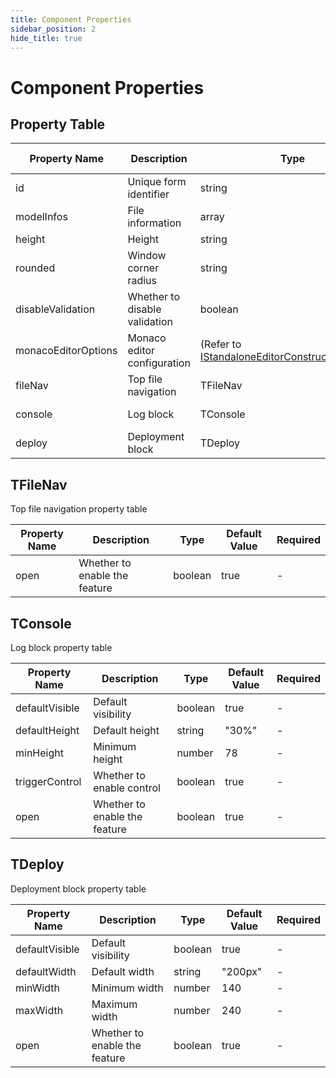 ```yaml
---
title: Component Properties
sidebar_position: 2
hide_title: true
---
```


# Component Properties

## Property Table

| Property Name       | Description                   | Type                                                                                                                                                             | Default Value                                      | Required |
|---------------------|-------------------------------|------------------------------------------------------------------------------------------------------------------------------------------------------------------|----------------------------------------------------|----------|
| id                  | Unique form identifier        | string                                                                                                                                                           | -                                                  | ✅        |
| modelInfos          | File information              | array                                                                                                                                                            | []                                                 | ✅        |
| height              | Height                        | string                                                                                                                                                           | -                                                  | ✅        |
| rounded             | Window corner radius          | string                                                                                                                                                           | 12px                                               | -        |
| disableValidation   | Whether to disable validation | boolean                                                                                                                                                          | false                                              | -        |
| monacoEditorOptions | Monaco editor configuration   | (Refer to [IStandaloneEditorConstructionOptions](https://microsoft.github.io/monaco-editor/typedoc/interfaces/editor.IStandaloneEditorConstructionOptions.html)) | -                                                  | -        |
| fileNav             | Top file navigation           | TFileNav                                                                                                                                                         | (Refer to [TFileNav](/docs/solive-props#tfilenav)) | -        |
| console             | Log block                     | TConsole                                                                                                                                                         | (Refer to [TConsole](/docs/solive-props#tconsole)) | -        |
| deploy              | Deployment block              | TDeploy                                                                                                                                                          | (Refer to [TDeploy](/docs/solive-props#tdeploy))   | -        |

## TFileNav

Top file navigation property table

| Property Name | Description                   | Type    | Default Value | Required |
|---------------|-------------------------------|---------|---------------|----------|
| open          | Whether to enable the feature | boolean | true          | -        |

## TConsole

Log block property table

| Property Name  | Description                   | Type    | Default Value | Required |
|----------------|-------------------------------|---------|---------------|----------|
| defaultVisible | Default visibility            | boolean | true          | -        |
| defaultHeight  | Default height                | string  | "30%"         | -        |
| minHeight      | Minimum height                | number  | 78            | -        |
| triggerControl | Whether to enable control     | boolean | true          | -        |
| open           | Whether to enable the feature | boolean | true          | -        |

## TDeploy

Deployment block property table

| Property Name  | Description                   | Type    | Default Value | Required |
|----------------|-------------------------------|---------|---------------|----------|
| defaultVisible | Default visibility            | boolean | true          | -        |
| defaultWidth   | Default width                 | string  | "200px"       | -        |
| minWidth       | Minimum width                 | number  | 140           | -        |
| maxWidth       | Maximum width                 | number  | 240           | -        |
| open           | Whether to enable the feature | boolean | true          | -        |
